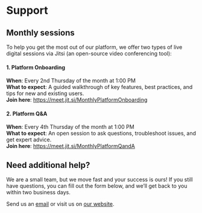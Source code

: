 # Support

## Monthly sessions

To help you get the most out of our platform, we offer two types of live digital sessions via Jitsi (an open-source video conferencing tool):

#### 1. Platform Onboarding

**When**: Every 2nd Thursday of the month at 1:00 PM\
**What to expect**: A guided walkthrough of key features, best practices, and tips for new and existing users.\
**Join here**: https://meet.jit.si/MonthlyPlatformOnboarding

#### 2. Platform Q&A

**When**: Every 4th Thursday of the month at 1:00 PM\
**What to expect**: An open session to ask questions, troubleshoot issues, and get expert advice.\
**Join here**: https://meet.jit.si/MonthlyPlatformQandA

## Need additional help?

We are a small team, but we move fast and your success is ours! 
If you still have questions, you can fill out the form below, and we’ll get back to you within two business days. 


<SupportForm />


Send us an [email](mailto:support@alkem.io) or visit us on [our website](https://welcome.alkem.io/contact).